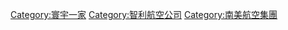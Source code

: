 {{Commons category|LAN Airlines}}

[[Category:寰宇一家|Category:寰宇一家]]
[[Category:智利航空公司|Category:智利航空公司]]
[[Category:南美航空集團|Category:南美航空集團]]